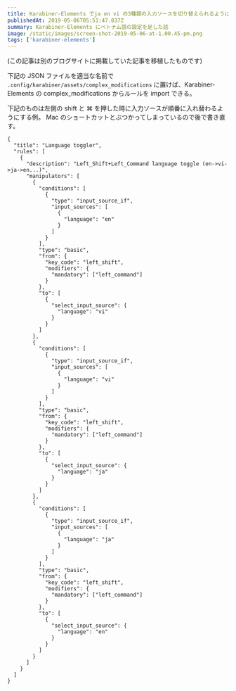 ```yaml
---
title: Karabiner-Elements でja en vi の3種類の入力ソースを切り替えられるようにする
publishedAt: 2019-05-06T05:51:47.037Z
summary: Karabiner-Elements にベトナム語の設定を足した話
image: /static/images/screen-shot-2019-05-06-at-1.00.45-pm.png
tags: ['karabiner-elements']
---
```


(この記事は別のブログサイトに掲載していた記事を移植したものです)

下記の JSON ファイルを適当な名前で `.config/karabiner/assets/complex_modifications` に置けば、Karabiner-Elements の complex_modifications からルールを import できる。

下記のものは左側の shift と ⌘ を押した時に入力ソースが順番に入れ替わるようにする例。
Mac のショートカットとぶつかってしまっているので後で書き直す。

```
{
  "title": "Language toggler",
  "rules": [
    {
      "description": "Left_Shift+Left_Command language toggle (en->vi->ja->en...)",
      "manipulators": [
        {
          "conditions": [
            {
              "type": "input_source_if",
              "input_sources": [
                {
                  "language": "en"
                }
              ]
            }
          ],
          "type": "basic",
          "from": {
            "key_code": "left_shift",
            "modifiers": {
              "mandatory": ["left_command"]
            }
          },
          "to": [
            {
              "select_input_source": {
                "language": "vi"
              }
            }
          ]
        },
        {
          "conditions": [
            {
              "type": "input_source_if",
              "input_sources": [
                {
                  "language": "vi"
                }
              ]
            }
          ],
          "type": "basic",
          "from": {
            "key_code": "left_shift",
            "modifiers": {
              "mandatory": ["left_command"]
            }
          },
          "to": [
            {
              "select_input_source": {
                "language": "ja"
              }
            }
          ]
        },
        {
          "conditions": [
            {
              "type": "input_source_if",
              "input_sources": [
                {
                  "language": "ja"
                }
              ]
            }
          ],
          "type": "basic",
          "from": {
            "key_code": "left_shift",
            "modifiers": {
              "mandatory": ["left_command"]
            }
          },
          "to": [
            {
              "select_input_source": {
                "language": "en"
              }
            }
          ]
        }
      ]
    }
  ]
}
```

